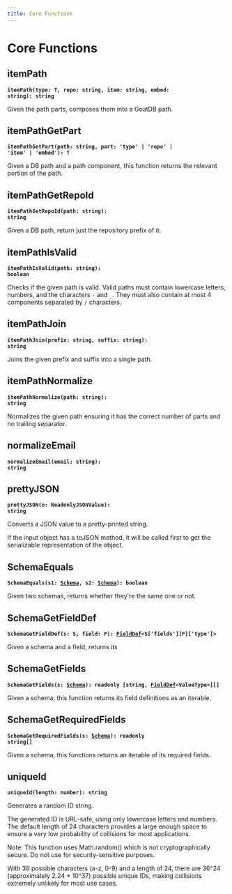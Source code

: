 ```yaml
---
title: Core Functions
---
```


# Core Functions

## itemPath

**<code>itemPath(type: T, repo: string, item: string, embed: string): string</code>**

Given the path parts, composes them into a GoatDB path.

## itemPathGetPart

**<code>itemPathGetPart(path: string, part: 'type' | 'repo' | 'item' | 'embed'): T</code>**

Given a DB path and a path component, this function returns the relevant
portion of the path.

## itemPathGetRepoId

**<code>itemPathGetRepoId(path: string): string</code>**

Given a DB path, return just the repository prefix of it.

## itemPathIsValid

**<code>itemPathIsValid(path: string): boolean</code>**

Checks if the given path is valid.
Valid paths must contain lowercase letters, numbers, and the characters
`-` and `_`. They must also contain at most 4 components separated by `/`
characters.

## itemPathJoin

**<code>itemPathJoin(prefix: string, suffix: string): string</code>**

Joins the given prefix and suffix into a single path.

## itemPathNormalize

**<code>itemPathNormalize(path: string): string</code>**

Normalizes the given path ensuring it has the correct number of parts
and no trailing separator.

## normalizeEmail

**<code>normalizeEmail(email: string): string</code>**

## prettyJSON

**<code>prettyJSON(o: ReadonlyJSONValue): string</code>**

Converts a JSON value to a pretty-printed string.

If the input object has a toJSON method, it will be called first to get
the serializable representation of the object.

## SchemaEquals

**<code>SchemaEquals(s1: [Schema](/docs/api/types/schema), s2: [Schema](/docs/api/types/schema)): boolean</code>**

Given two schemas, returns whether they're the same one or not.

## SchemaGetFieldDef

**<code>SchemaGetFieldDef(s: S, field: F): [FieldDef](/docs/api/types/fielddef)&lt;S['fields'][F]['type']&gt;</code>**

Given a schema and a field, returns its

## SchemaGetFields

**<code>SchemaGetFields(s: [Schema](/docs/api/types/schema)): readonly [string, [FieldDef](/docs/api/types/fielddef)&lt;ValueType&gt;][]</code>**

Given a schema, this function returns its field definitions as an iterable.

## SchemaGetRequiredFields

**<code>SchemaGetRequiredFields(s: [Schema](/docs/api/types/schema)): readonly string[]</code>**

Given a schema, this functions returns an iterable of its required fields.

## uniqueId

**<code>uniqueId(length: number): string</code>**

Generates a random ID string.

The generated ID is URL-safe, using only lowercase letters and numbers.
The default length of 24 characters provides a large enough space to
ensure a very low probability of collisions for most applications.

Note: This function uses Math.random() which is not cryptographically secure.
Do not use for security-sensitive purposes.

With 36 possible characters (a-z, 0-9) and a length of 24, there are
36^24 (approximately 2.24 * 10^37) possible unique IDs, making
collisions extremely unlikely for most use cases.

